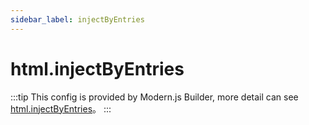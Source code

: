 ```yaml
---
sidebar_label: injectByEntries
---
```


# html.injectByEntries

:::tip
This config is provided by Modern.js Builder, more detail can see [html.injectByEntries](https://modernjs.dev/builder/en/api/config-html.html#html-injectbyentries)。
:::


<Main />
